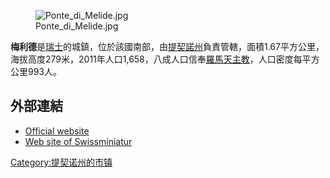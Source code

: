 [[Image:Ponte_di_Melide.jpg|right]]

'''梅利德'''是[[瑞士|瑞士]]的城鎮，位於該國南部，由[[提契諾州|提契諾州]]負責管轄，面積1.67平方公里，海拔高度279米，2011年人口1,658，八成人口信奉[[羅馬天主教|羅馬天主教]]，人口密度每平方公里993人。

==外部連結==
* [http://www.melide.ch Official website] {{Wayback|url=http://www.melide.ch/ |date=20200320000325 }} {{it icon}}
* [http://www.swissminiatur.ch/ Web site of Swissminiatur] {{Wayback|url=http://www.swissminiatur.ch/ |date=20110430012559 }}

{{Authority control}}
{{Switzerland-geo-stub}}
[[Category:提契诺州的市镇|Category:提契诺州的市镇]]